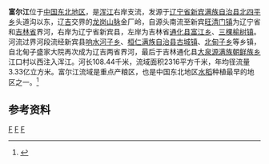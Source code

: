{{Infobox river
| name               = 富尔江
| name_native        = 
| image              = Map of the Hun River.jpg
| image_size         = 280px
| image_caption      = 浑江水系示意图
| river_system       = [[鸭绿江|鸭绿江]]流域[[浑江|浑江]]水系
| progression        = 
| source1_location   = [[辽宁省|辽宁省]][[新宾满族自治县|新宾满族自治县]][[北四平乡|北四平乡]]头道沟以东金厂岭
| mouth_location     = [[吉林省|吉林省]][[通化县|通化县]][[大泉源满族朝鲜族乡|大泉源满族朝鲜族乡]]江口村以西[[桓仁水库|桓仁水库]]
| altitude_difference= 
| basin_size         = 2316 km<sup>2</sup>
| basin_countries    = {{PRC}}
| basin_cities       = 
| basin_landmarks    = 
| basin_population   = 
<!---------------------- PHYSIOGNOMY -->
| length             = 108.44 km
| discharge1_location= 
| discharge1_min     = 
| discharge1_avg     = 
| discharge1_max     = 
<!---------------------- FEATURES -->
| tributaries_left   = 泉源沟、依木树河、胜利河
| tributaries_right  = 巨流河
| waterbodies        = 
| waterfalls         = 
| bridges            = 
| ports              = 
| custom_label       = 
| custom_data        = 
| extra              = 
}}
'''富尔江'''位于[[中国东北地区|中国东北地区]]，是[[浑江|浑江]]右岸支流，发源于[[辽宁省|辽宁省]][[新宾满族自治县|新宾满族自治县]][[北四平乡|北四平乡]]头道沟以东，辽[[吉林省|吉]]交界的[[龙岗山脉|龙岗山脉]]金厂岭，自源头南流至新宾[[旺清门镇|旺清门镇]]为辽宁省和[[吉林省|吉林省]]界河，右岸为辽宁省新宾县，左岸为吉林省[[通化县|通化县]][[富江乡_(通化县)|富江乡]]、[[三棵榆树镇|三棵榆树镇]]。河流过界河段流经新宾县[[响水河子乡|响水河子乡]]、[[桓仁满族自治县|桓仁满族自治县]][[古城镇_(桓仁县)|古城镇]]、[[北甸子乡|北甸子乡]]等乡镇，自北甸子盛家大院再次成为辽吉两省界河，最后于吉林通化县[[大泉源满族朝鲜族乡|大泉源满族朝鲜族乡]]江口村以西注入浑江。河长108.44千米，流域面积2316平方千米，年均径流量3.33亿立方米。富尔江流域是重点产粮区，也是中国东北地区[[水稻|水稻]]种植最早的地区之一。<ref name="中国河湖大典">{{cite book zh |author=《[[中国河湖大典|中国河湖大典]]》编纂委员会 |title=《中国河湖大典·黑龙江、辽河卷》 |format=M |edition=1 |location=北京 |publisher=中国水利水电出版社 |date=2014年4月 |pages=319页 |id= ISBN 78-7-5170-1950-3}}</ref>

== 参考资料 ==
{{reflist}}
[[Category:鸭绿江|F]]
[[Category:吉林河流|F]]
[[Category:辽宁河流|F]]